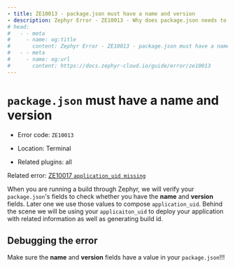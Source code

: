 ```yaml
---
- title: ZE10013 - package.json must have a name and version
- description: Zephyr Error - ZE10013 - Why does package.json needs to have a name and version? What happens when we don't have one?
# head: 
#   - - meta
#     - name: og:title
#       content: Zephyr Error - ZE10013 - package.json must have a name and version
#   - - meta
#     - name: og:url 
#       content: https://docs.zephyr-cloud.io/guide/error/ze10013
---
```


# `package.json` must have a name and version 

- Error code: `ZE10013`

- Location: Terminal

- Related plugins: all

Related error: [ZE10017 `application_uid missing`](/guide/error/ze10017)

When you are running a build through Zephyr, we will verify your `package.json`'s fields to check whether you have the **name** and **version** fields. Later one we use those values to compose `application_uid`. Behind the scene we will be using your `applicaiton_uid` to deploy your application with related information as well as generating build id.  

## Debugging the error

Make sure the **name** and **version** fields have a value in your `package.json`!!!
